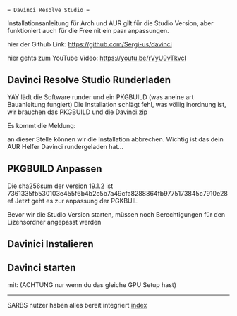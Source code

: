  = Davinci Resolve Studio =
Installationsanleitung für Arch und AUR
gilt für die Studio Version, aber funktioniert auch für die Free nit ein paar anpassungen.

hier der Github Link:
https://github.com/Sergi-us/davinci

hier gehts zum YouTube Video:
https://youtu.be/rVyU9vTkvcI

== Davinci Resolve Studio Runderladen ==
{{{class="brush: bash"
yay -S davinci-resolve-studio
8. jre21-openjdk
}}}

YAY lädt die Software runder und ein PKGBUILD (was aneine art Bauanleitung fungiert) Die Installation schlägt fehl, was völlig inordnung ist, wir brauchen das PKGBUILD und die Davinci.zip

Es kommt die Meldung:

{{{class="brush: bash"
Abhängigkeiten werden aufgelöst …
Nach in Konflikt stehenden Paketen wird gesucht …
}}}

an dieser Stelle können wir die Installation abbrechen. Wichtig ist das dein AUR Helfer Davinci rundergeladen hat...
{{{class="brush: bash"
cd ~/.cache/yay/davinci-resolve-studio/
# Extrahiere die  DaVinci_Resolve_Studio_XX.X.X_Linux.zip um die Version zu erfahren
# ändere die *zip auf die Version der *.run
# ermittele die sha256sum
sha256sum DaVinci_Resolve_Studio_XX.X.X_Linux.zip
}}}

== PKGBUILD Anpassen ==

Die sha256sum der version 19.1.2 ist
7361335fb530103e455f6b4b2c5b7a49cfa8288864fb9775173845c7910e28ef
Jetzt geht es zur anpassung der PGKBUIL

{{{class="brush: bash"
cd ~/.cache/yay/davinci-resolve-studio/
nvim PKGBUILD
# Version anpassen
pkgname=davinci-resolve-studio
major_version=19
minor_version=1
release_version=2
# diese Zeile (Auf die richtige edition achten, Studio oder Free)
  sha256sums=('53faec4c738c4941bd1f898020142b57c2112ca8ca3d9ef2c6e89f1d38c732cc')
# ändern der sha256sum zu der vorher ermittelten zip
  sha256sums=('7361335fb530103e455f6b4b2c5b7a49cfa8288864fb9775173845c7910e28ef')

# Ändern der benötigten Packete: (bei mir verursachen diese Packete probleme)
makedepends=('libarchive' 'xdg-user-dirs' 'patchelf')
# entferne `patchelf` aus der Liste
makedepends=('libarchive' 'patchelf')
:wq
}}}

Bevor wir die Studio Version starten, müssen noch Berechtigungen für den Lizensordner angepasst werden
{{{class="brush: bash"
sudo chmod 7777 /opt/resolve/.license
}}}

== Davinici Instalieren ==
{{{class="brush: bash"
makepkg -si
}}}


== Davinci starten ==
mit: (ACHTUNG nur wenn du das gleiche GPU Setup hast)
{{{class="brush: bash"
__NV_PRIME_RENDER_OFFLOAD=1 __GLX_VENDOR_LIBRARY_NAME=nvidia /opt/resolve/bin/resolve
}}}
----
SARBS nutzer haben alles bereit integriert
[[index]]
